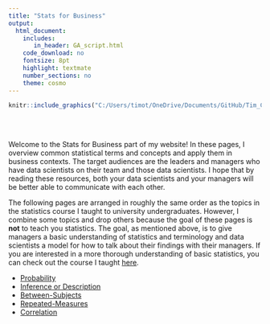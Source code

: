 ```yaml
---
title: "Stats for Business"
output:
  html_document:
    includes:
       in_header: GA_script.html
    code_download: no
    fontsize: 8pt
    highlight: textmate
    number_sections: no
    theme: cosmo
---
```


```r
knitr::include_graphics("C:/Users/timot/OneDrive/Documents/GitHub/Tim_Carsel.github.io/stats-comp.jpg")
```
<br/><br/>


Welcome to the Stats for Business part of my website! In these pages, I overview common statistical terms and concepts and apply them in business contexts. The target audiences are the leaders and managers who have data scientists on their team and those data scientists. I hope that by reading these resources, both your data scientists and your managers will be better able to communicate with each other.

The following pages are arranged in roughly the same order as the topics in the statistics course I taught to university undergraduates. However, I combine some topics and drop others because the goal of these pages is **not** to teach you statistics. The goal, as mentioned above, is to give managers a basic understanding of statistics and terminology and data scientists a model for how to talk about their findings with their managers. If you are interested in a more thorough understanding of basic statistics, you can check out the course I taught [here](https://osf.io/um82z/). 

-	[Probability](http://timcarsel.com/prob.html)
-	[Inference or Description](http://timcarsel.com/infer-describe.html)
-	[Between-Subjects](http://timcarsel.com/btw-subjects.html)
-	[Repeated-Measures](http://timcarsel.com/rm-designs.html)
-	[Correlation](http://timcarsel.com/correlation.html)
